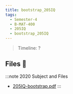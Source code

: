```yaml
---
title: bootstrap_205IQ
tags:
  - Semester-4
  - B-MAT-400
  - 205IQ
  - bootstrap_205IQ
---
```

> Timeline: ?


## Files 📂

:::note 2020 Subject and Files
- [205IQ-bootstrap.pdf](https://github.com/Studio-17/Epitech-Subjects/raw/main/Semester-4/B-MAT-400/205IQ/bootstrap_205IQ/205IQ-bootstrap.pdf)
:::

